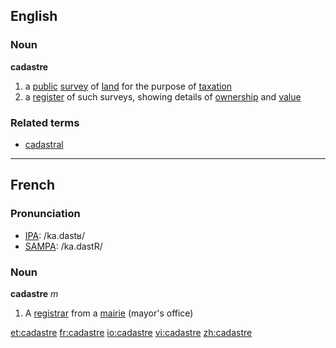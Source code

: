 ==English==
===Noun===
'''cadastre'''
# a [[public]] [[survey]] of [[land]] for the purpose of [[taxation]]
# a [[register]] of such surveys, showing details of [[ownership]] and [[value]]
===Related terms===
*[[cadastral]]

----
==French==

===Pronunciation===
*[[w:IPA|IPA]]: /ka.dastʁ/
*[[w:SAMPA|SAMPA]]: /ka.dastR/

===Noun===
'''cadastre''' ''m''
# A [[registrar]] from a [[mairie]] (mayor's office)

[[et:cadastre]]
[[fr:cadastre]]
[[io:cadastre]]
[[vi:cadastre]]
[[zh:cadastre]]